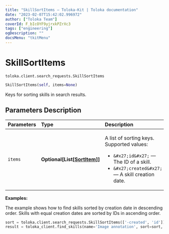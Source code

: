 ```yaml
---
title: "SkillSortItems — Toloka-Kit | Toloka documentation"
date: "2023-02-07T15:42:02.996972"
author: ["Toloka Team"]
coverId: F_bIcOYF9yjrxkPZrXc3
tags: ["engineering"]
ogDescription: ""
docsMenu: "tkitMenu"
---
```


# SkillSortItems
`toloka.client.search_requests.SkillSortItems`

```python
SkillSortItems(self, items=None)
```

Keys for sorting skills in search results.

## Parameters Description

| Parameters | Type | Description |
| :----------| :----| :-----------|
`items`|**Optional\[List\[[SortItem](/docs-new/toloka-kit/reference/toloka.client.search_requests.SkillSortItems.SortItem)\]\]**|<p>A list of sorting keys. Supported values:</p> <ul> <li>`&#x27;id&#x27;` — The ID of a skill.</li> <li>`&#x27;created&#x27;` — A skill creation date.</li> </ul>

**Examples:**

The example shows how to find skills sorted by creation date in descending order. Skills with equal creation dates are sorted by IDs in ascending order.

```python
sort = toloka.client.search_requests.SkillSortItems(['-created', 'id'])
result = toloka_client.find_skills(name='Image annotation', sort=sort, limit=10)
```
